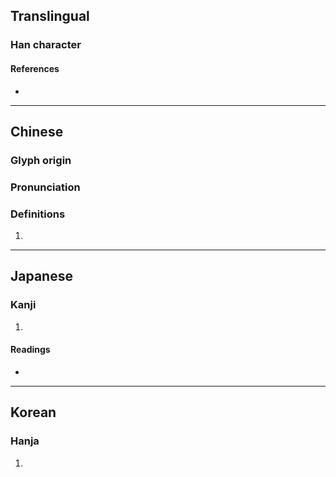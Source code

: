 {{character info/new}}
==Translingual==

===Han character===
{{Han char|rn=96|rad=玉|as=09|sn=13|four=|canj=MGHAG|ids=⿰𤣩皇}}

====References====
* {{Han ref|kx=0738.080|dkj=21130|dj=1148.270|hdz=21127.040|uh=745D|ud=29789}}

----

==Chinese==
{{zh-forms}}

===Glyph origin===
{{Han etym}}

===Pronunciation===
{{zh-pron
|m=huáng
|c=waang4
|mc=y
|oc=y
|cat=
}}

===Definitions===
{{zh-hanzi}}

# {{rfdef|zh}}

----

==Japanese==

===Kanji===
{{ja-kanji|grade=|rs=玉09}}

# {{rfdef|ja|sort=玉09}}

====Readings====
* {{ja-readings|on=[[こう]] (kō), [[おう]] (ō)|kun=|nanori=}}

----

==Korean==

===Hanja===
{{ko-hanja|hangeul=황|eumhun=|rv=hwang|mr=hwang|y=hwang}}

# {{rfdef|ko|sort=玉09}}